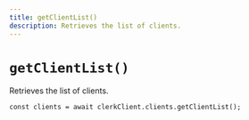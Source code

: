 ```yaml
---
title: getClientList()
description: Retrieves the list of clients.
---
```


# `getClientList()`

Retrieves the list of clients.

```tsx
const clients = await clerkClient.clients.getClientList();
```